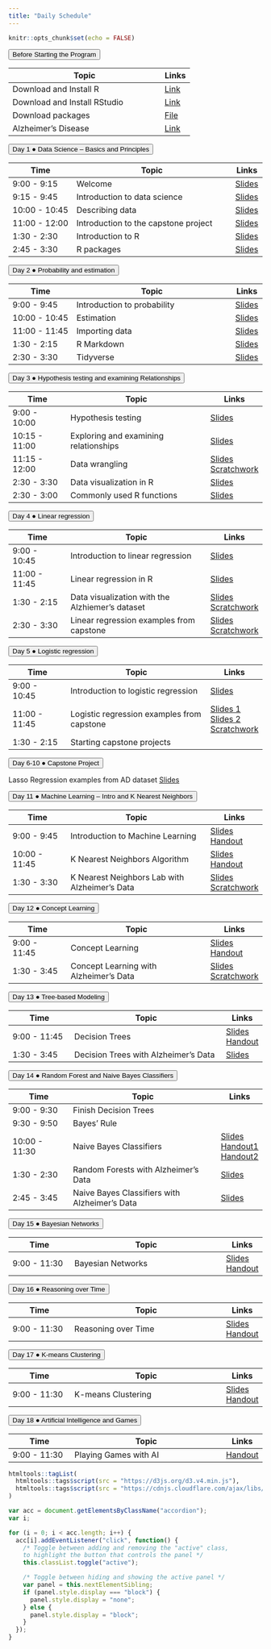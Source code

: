 ```yaml
---
title: "Daily Schedule"
---
```


```r
knitr::opts_chunk$set(echo = FALSE)
```

<button class="accordion">Before Starting the Program</button>
<div class="panel"> 

| Topic                              | Links |
|------------------------------------|-------|
| Download and Install R | [Link](https://mirror.las.iastate.edu/CRAN/)|
| Download and Install RStudio| [Link](https://www.rstudio.com/products/rstudio/download/)|
|Download packages |<a href="R-code/code-00-setup.R" download>File</a>|
|Alzheimer's Disease | [Link](https://www.youtube.com/watch?v=LrcL3vJjN2g) |

</div>




<button class="accordion">Day 1 &#9679; Data Science -- Basics and Principles  </button>
<div class="panel">

| Time          | Topic                              | Links |
|---------------|------------------------------------|-------|
| 9:00 - 9:15 | Welcome                            |[Slides](https://uci-data-academy.github.io/slides/01a-welcome.html)|
| 9:15 - 9:45 | Introduction to data science    |[Slides](https://uci-data-academy.github.io/slides/01b-intro-data-science.html)|
| 10:00 - 10:45 | Describing data    |[Slides](https://uci-data-academy.github.io/slides/01c-describe-data.html)   |
| 11:00 - 12:00 | Introduction to the capstone project |                [Slides](https://uci-data-academy.github.io/slides/2023_Intro_to_AD_Online.pdf)    |
| 1:30 - 2:30 | Introduction to R |[Slides](https://uci-data-academy.github.io/slides/Lab-01a-intro-r-schetzsle.html) |
| 2:45 - 3:30 | R packages |[Slides](https://uci-data-academy.github.io/slides/Lab-01b-R-packages.html) |
</div>
		




<button class="accordion">Day 2 &#9679; Probability and estimation </button>
<div class="panel">

| Time          | Topic                              | Links |
|---------------|------------------------------------|-------|
| 9:00 - 9:45 | Introduction to probability |[Slides](https://uci-data-academy.github.io/slides/02a-intro-prob.html) |
| 10:00 - 10:45 | Estimation |[Slides](https://uci-data-academy.github.io/slides/02b-estimation.html)       |
| 11:00 - 11:45 | Importing data              |[Slides](https://uci-data-academy.github.io/slides/Lab-01c-import-data-schetzsle.html)  |
|1:30 - 2:15 | R Markdown             |[Slides](https://uci-data-academy.github.io/slides/Lab-02a-intro-rmarkdown-moslemi.html)  |
| 2:30 - 3:30 | Tidyverse              | [Slides](https://uci-data-academy.github.io/slides/Lab-01d-intro-tidyverse-moslemi.html)     |

</div>
	
	

	



<button class="accordion">Day 3 &#9679; Hypothesis testing and examining Relationships </button>
<div class="panel">

| Time          | Topic                              | Links |
|---------------|------------------------------------|-------|
| 9:00 - 10:00 | Hypothesis testing |[Slides](https://uci-data-academy.github.io/slides/03a-hypothesis.html)|
| 10:15 - 11:00 | Exploring and examining relationships  |[Slides](https://uci-data-academy.github.io/slides/03b-relationship.html)|
| 11:15 - 12:00 | Data wrangling |[Slides](https://uci-data-academy.github.io/slides/Lab-02b-data-wrangling.html) [Scratchwork](https://uci-data-academy.github.io/slides/TA_scratchwork/data_wrangling_scratchwork.R) |
| 2:30 - 3:30 | Data visualization in R |[Slides](https://uci-data-academy.github.io/slides/Lab-02b-visualize-data-schetzsle.html)     |
| 2:30 - 3:00 | Commonly used R functions |[Slides](https://uci-data-academy.github.io/slides/TA_scratchwork/Commonly_Used_R_Functions.html) |

</div>
		
	




<button class="accordion">Day 4 &#9679; Linear regression </button>
<div class="panel">

| Time          | Topic                              | Links |
|---------------|------------------------------------|-------|
| 9:00 - 10:45 | Introduction to linear regression                        |[Slides](https://uci-data-academy.github.io/slides/04a-regression.html) |
| 11:00 - 11:45 | Linear regression in R              |[Slides](https://uci-data-academy.github.io/slides/Lab-07-Linear_regression.html) |
| 1:30 - 2:15 | Data visualization with the Alzhiemer's dataset |[Slides](https://uci-data-academy.github.io/slides/Lab-06-exploring-AD-data.html) [Scratchwork](https://uci-data-academy.github.io/slides/TA_scratchwork/Data_visualization.R)      |
| 2:30 - 3:30 | Linear regression examples from capstone              |[Slides](https://uci-data-academy.github.io/slides/Lab-07-Linear_regression_AD.html) [Scratchwork](https://uci-data-academy.github.io/slides/TA_scratchwork/Linear_regression_AD.R)|
</div>
		
	


<button class="accordion">Day 5 &#9679; Logistic regression </button>
<div class="panel">

| Time          | Topic                              | Links |
|---------------|------------------------------------|-------|
| 9:00 - 10:45 | Introduction to logistic regression |[Slides](https://uci-data-academy.github.io/slides/05a-logit.html)|
| 11:00 - 11:45 | Logistic regression examples from capstone | [Slides 1](https://uci-data-academy.github.io/slides/Lab-08-Logistic_regression_AD.html) [Slides 2](https://uci-data-academy.github.io/slides/Lab-08-Data-Splitting-and-Prediction.html) [Scratchwork](https://uci-data-academy.github.io/slides/TA_scratchwork/Logistic_regression_AD.R) |
| 1:30 - 2:15 | Starting capstone projects | |
</div>
			
	
			

<button class="accordion">Day 6-10 &#9679; Capstone Project </button>
<div class="panel">

Lasso Regression examples from AD dataset [Slides](https://uci-data-academy.github.io/slides/Lab-09-Lasso-Regression.html)
</div>



<button class="accordion">Day 11 &#9679; Machine Learning -- Intro and K Nearest Neighbors   </button>
<div class="panel">

| Time          | Topic                              | Links |
|---------------|------------------------------------|-------|
|9:00 - 9:45 | Introduction to Machine Learning | [Slides](https://uci-data-academy.github.io/slides/Machine_Learning_Slides/01-Introduction.pdf) [Handout](https://uci-data-academy.github.io/slides/Machine_Learning_Handouts/01-Intro.pdf) |
|10:00 - 11:45 | K Nearest Neighbors Algorithm | [Slides](https://uci-data-academy.github.io/slides/Machine_Learning_Slides/02-NearestNeighborClassifiers.pdf) [Handout](https://uci-data-academy.github.io/slides/Machine_Learning_Handouts/02-NearestNeighbors.pdf)
| 1:30 - 3:30 | K Nearest Neighbors Lab with Alzheimer's Data |[Slides](https://uci-data-academy.github.io/slides/Lab-10-KNN.html) [Scratchwork](https://uci-data-academy.github.io/slides/TA_scratchwork/KNN.R)|
</div>



<button class="accordion">Day 12 &#9679; Concept Learning   </button>
<div class="panel">

| Time          | Topic                              | Links |
|---------------|------------------------------------|-------|
|9:00 - 11:45 | Concept Learning | [Slides](https://uci-data-academy.github.io/slides/Machine_Learning_Slides/03-ConceptLearning.pdf) [Handout](https://uci-data-academy.github.io/slides/Machine_Learning_Handouts/03-ConceptLearning.pdf) |
|1:30 - 3:45 | Concept Learning with Alzheimer's Data |[Slides](https://uci-data-academy.github.io/slides/Lab-11-ConceptLearning.html) [Scratchwork](https://uci-data-academy.github.io/slides/TA_scratchwork/ConceptLearning.R) |
</div>


<button class="accordion">Day 13 &#9679; Tree-based Modeling   </button>
<div class="panel">

| Time          | Topic                              | Links |
|---------------|------------------------------------|-------|
|9:00 - 11:45 | Decision Trees | [Slides](https://uci-data-academy.github.io/slides/Machine_Learning_Slides/04-DecisionTrees-Day3.pdf) [Handout](https://uci-data-academy.github.io/slides/Machine_Learning_Handouts/04-DecisionTrees.pdf) |
|1:30 - 3:45 | Decision Trees with Alzheimer's Data |[Slides](https://uci-data-academy.github.io/slides/Lab-12-DecisionTrees.html) |
</div>


<button class="accordion">Day 14 &#9679; Random Forest and Naive Bayes Classifiers   </button>
<div class="panel">

| Time          | Topic                              | Links |
|---------------|------------------------------------|-------|
| 9:00 - 9:30 | Finish Decision Trees  | |
| 9:30 - 9:50 | Bayes' Rule | |
| 10:00 - 11:30 | Naive Bayes Classifiers | [Slides](https://uci-data-academy.github.io/slides/Machine_Learning_Slides/05-NaiveBayes.pdf) [Handout1](https://uci-data-academy.github.io/slides/Machine_Learning_Handouts/05-NaiveBayesClassifiers.pdf) [Handout2](https://uci-data-academy.github.io/slides/Machine_Learning_Handouts/05-Supplemental-BayesRule.pdf) |
| 1:30 - 2:30 | Random Forests with Alzheimer's Data| [Slides](https://uci-data-academy.github.io/slides/Lab-13-RandomForests.html) |
| 2:45 - 3:45 | Naive Bayes Classifiers with Alzheimer's Data| [Slides](https://uci-data-academy.github.io/slides/Lab-14-NaiveBayesClassifiers.html) |
</div>


<button class="accordion">Day 15 &#9679; Bayesian Networks   </button>
<div class="panel">

| Time          | Topic                              | Links |
|---------------|------------------------------------|-------|
| 9:00 - 11:30 | Bayesian Networks | [Slides](https://uci-data-academy.github.io/slides/Machine_Learning_Slides/06-BayesianNetworks.pdf) [Handout](https://uci-data-academy.github.io/slides/Machine_Learning_Handouts/06-BayesianNetworks.pdf)|
</div>


<button class="accordion">Day 16 &#9679; Reasoning over Time   </button>
<div class="panel">

| Time          | Topic                              | Links |
|---------------|------------------------------------|-------|
| 9:00 - 11:30 | Reasoning over Time | [Slides](https://uci-data-academy.github.io/slides/Machine_Learning_Slides/07-ReasoningOverTime.pdf) [Handout](https://uci-data-academy.github.io/slides/Machine_Learning_Handouts/07-ReasoningOverTime.pdf)|
</div>


<button class="accordion">Day 17 &#9679; K-means Clustering   </button>
<div class="panel">

| Time          | Topic                              | Links |
|---------------|------------------------------------|-------|
| 9:00 - 11:30 | K-means Clustering | [Slides](https://uci-data-academy.github.io/slides/Machine_Learning_Slides/08-kMeans.pdf) [Handout](https://uci-data-academy.github.io/slides/Machine_Learning_Handouts/08-kMeans.pdf)|
</div>


<button class="accordion">Day 18 &#9679; Artificial Intelligence and Games   </button>
<div class="panel">

| Time          | Topic                              | Links |
|---------------|------------------------------------|-------|
| 9:00 - 11:30 | Playing Games with AI | [Handout](https://uci-data-academy.github.io/slides/Machine_Learning_Handouts/09-GamePlayingAI.pdf)|
</div>
	
	
	
	
	
```r
htmltools::tagList(
  htmltools::tags$script(src = "https://d3js.org/d3.v4.min.js"),
  htmltools::tags$script(src = "https://cdnjs.cloudflare.com/ajax/libs/dimple/2.3.0/dimple.latest.min.js")
)
```

```js
var acc = document.getElementsByClassName("accordion");
var i;

for (i = 0; i < acc.length; i++) {
  acc[i].addEventListener("click", function() {
    /* Toggle between adding and removing the "active" class,
    to highlight the button that controls the panel */
    this.classList.toggle("active");

    /* Toggle between hiding and showing the active panel */
    var panel = this.nextElementSibling;
    if (panel.style.display === "block") {
      panel.style.display = "none";
    } else {
      panel.style.display = "block";
    }
  });
}
```
